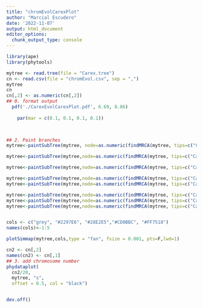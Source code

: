 ```yaml
---
title: "chromEvolCarexPlot"
author: "Marcial Escudero"
date: '2022-11-07'
output: html_document
editor_options: 
  chunk_output_type: console
---
```


```r
library(ape)
library(phytools)

mytree <- read.tree(file = "Carex.tree")
cn <- read.csv(file = "chromEvol.csv", sep = ",")
mytree
cn
cn[,2] <- as.numeric(cn[,2])
## 0. format output
  pdf('./CarexEvolCarexPlot.pdf', 6.69, 8.86)
 
    par(mar = c(0.1, 0.1, 0.1, 0.1))
    


## 2. Paint branches
mytree<-paintSubTree(mytree, node=as.numeric(findMRCA(mytree, tips=c("Carex_satsumensis|TAI|spm00005838","Carex_glossostigma|CHS|spm00007875"), type=c("node"))),stem=FALSE,state=1)

mytree<-paintSubTree(mytree,node=as.numeric(findMRCA(mytree, tips=c("Carex_obtusifolia||spm00004428","Carex_subviridis||spm00004429"), type=c("node"))),stem=0.2,state=2)

mytree<-paintSubTree(mytree,node=as.numeric(findMRCA(mytree, tips=c("Carex_concinna|MAN|NCBI_Kuzmina_2468","Carex_morrowii|JAP|spm00006680"), type=c("node"))),stem=0.2,state=4)

mytree<-paintSubTree(mytree,node=as.numeric(findMRCA(mytree, tips=c("Carex_meyeriana|MON|spm00008024","Carex_doniana|CHS|spm00000047"), type=c("node"))),stem=0.2,state=5)
mytree<-paintSubTree(mytree,node=as.numeric(findMRCA(mytree, tips=c("Carex_durieui|SPA|spm00004386","Carex_dimorpholepis|KOR|NCBI_Na_2916"), type=c("node"))),stem=0.2,state=5)

mytree<-paintSubTree(mytree,node=as.numeric(findMRCA(mytree, tips=c("Carex_foetida|SWI|spm00000565","Carex_divisa|MRY|spm00002064"), type=c("node"))),stem=0.2,state=3)
mytree<-paintSubTree(mytree,node=as.numeric(findMRCA(mytree, tips=c("Carex_arnellii|SWE|spm00003783","Carex_buxbaumii|ASK|spm00000765"), type=c("node"))),stem=0.2,state=3)
mytree<-paintSubTree(mytree,node=as.numeric(findMRCA(mytree, tips=c("Carex_mairei|SPA|spm00004367","Carex_simensis|UGA|spm00000233"), type=c("node"))),stem=0.2,state=3)


cols <- c("grey", "#2297E6", "#28E2E5","#CD0BBC", "#FF7518")
names(cols)<-1:5

plotSimmap(mytree,cols,type = "fan", fsize = 0.001, pts=F,lwd=1)

cn2 <- cn[,2]
names(cn2) <- cn[,1]
## 3. add chromosome number
phydataplot(
  cn2/20, 
  mytree, "s",
  offset = 0.5, col = "black")


dev.off()


```

